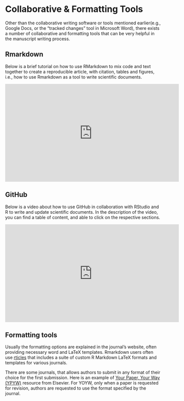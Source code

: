 # Collaborative & Formatting Tools

Other than the collaborative writing software or tools mentioned earlier(e.g., Google Docs, or the “tracked changes” tool in Microsoft Word), there exists a number of collaborative and formatting tools that can be very helpful in the manuscript writing process. 


## Rmarkdown

Below is a brief tutorial on how to use RMarkdown to mix code and text together to create a reproducible article, with citation, tables and figures, i.e., how to use Rmarkdown as a tool to write scientific documents.

<iframe width="560" height="315" src="https://www.youtube.com/embed/DWxDWyqWnX0" title="YouTube video player" frameborder="0" allow="accelerometer; autoplay; clipboard-write; encrypted-media; gyroscope; picture-in-picture" allowfullscreen></iframe>


## GitHub

Below is a video about how to use GitHub in collaboration with RStudio and R to write and update scientific documents. In the description of the video, you can find a table of content, and able to click on the respective sections.

<iframe width="560" height="315" src="https://www.youtube.com/embed/pKV1mp-AcJw" title="YouTube video player" frameborder="0" allow="accelerometer; autoplay; clipboard-write; encrypted-media; gyroscope; picture-in-picture" allowfullscreen></iframe>

## Formatting tools

Usually the formatting options are explained in the journal's website, often providing necessary word and LaTeX templates. Rmarkdown users often use [rticles](https://pkgs.rstudio.com/rticles/) that includes a suite of custom R Markdown LaTeX formats and templates for various journals. 

There are some journals, that allows authors to submit in any format of their choice for the first submission. Here is an example of [Your Paper, Your Way (YPYW)](https://www.elsevier.com/authors/tools-and-resources/your-paper-your-way) resource from Elsevier. For YOYW, only when a paper is requested for revision, authors are requested to use the format specified by the journal.
